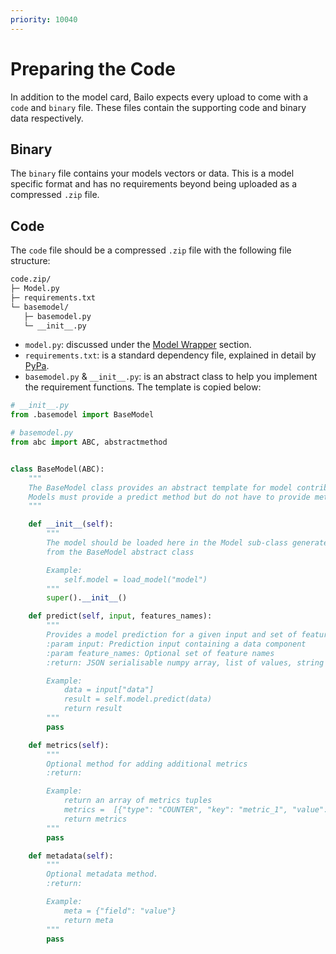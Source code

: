 ```yaml
---
priority: 10040
---
```



# Preparing the Code

In addition to the model card, Bailo expects every upload to come with a `code` and `binary` file. These files contain
the supporting code and binary data respectively.

## Binary

The `binary` file contains your models vectors or data. This is a model specific format and has no requirements beyond
being uploaded as a compressed `.zip` file.

## Code

The `code` file should be a compressed `.zip` file with the following file structure:

```txt
code.zip/
├─ Model.py
├─ requirements.txt
└─ basemodel/
   ├─ basemodel.py
   └─ __init__.py
```

- `model.py`: discussed under the [Model Wrapper](./model-wrapper) section.
- `requirements.txt`: is a standard dependency file, explained in detail by
  [PyPa](https://pip.pypa.io/en/stable/reference/requirements-file-format/).
- `basemodel.py` & `__init__.py`: is an abstract class to help you implement the requirement functions. The template is
  copied below:

```python
# __init__.py
from .basemodel import BaseModel

# basemodel.py
from abc import ABC, abstractmethod


class BaseModel(ABC):
    """
    The BaseModel class provides an abstract template for model contributors.
    Models must provide a predict method but do not have to provide metrics or metadata
    """

    def __init__(self):
        """
        The model should be loaded here in the Model sub-class generated
        from the BaseModel abstract class

        Example:
            self.model = load_model("model")
        """
        super().__init__()

    def predict(self, input, features_names):
        """
        Provides a model prediction for a given input and set of feature names
        :param input: Prediction input containing a data component
        :param feature_names: Optional set of feature names
        :return: JSON serialisable numpy array, list of values, string or bytes

        Example:
            data = input["data"]
            result = self.model.predict(data)
            return result
        """
        pass

    def metrics(self):
        """
        Optional method for adding additional metrics
        :return:

        Example:
            return an array of metrics tuples
            metrics =  [{"type": "COUNTER", "key": "metric_1", "value": 1}]
            return metrics
        """
        pass

    def metadata(self):
        """
        Optional metadata method.
        :return:

        Example:
            meta = {"field": "value"}
            return meta
        """
        pass
```

